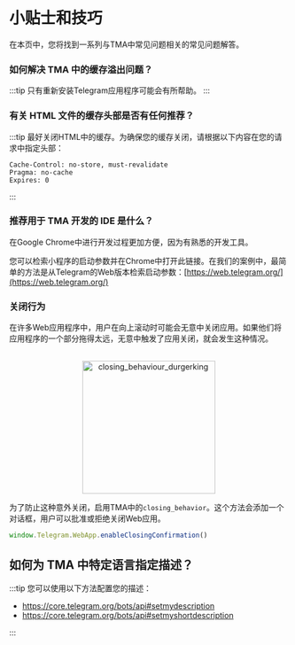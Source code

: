 # 小贴士和技巧

在本页中，您将找到一系列与TMA中常见问题相关的常见问题解答。

### 如何解决 TMA 中的缓存溢出问题？

:::tip
只有重新安装Telegram应用程序可能会有所帮助。
:::

### 有关 HTML 文件的缓存头部是否有任何推荐？

:::tip
最好关闭HTML中的缓存。为确保您的缓存关闭，请根据以下内容在您的请求中指定头部：

```curl
Cache-Control: no-store, must-revalidate
Pragma: no-cache
Expires: 0
```
:::

### 推荐用于 TMA 开发的 IDE 是什么？

在Google Chrome中进行开发过程更加方便，因为有熟悉的开发工具。

您可以检索小程序的启动参数并在Chrome中打开此链接。在我们的案例中，最简单的方法是从Telegram的Web版本检索启动参数：[https://web.telegram.org/](https://web.telegram.org/)

### 关闭行为

在许多Web应用程序中，用户在向上滚动时可能会无意中关闭应用。如果他们将应用程序的一个部分拖得太远，无意中触发了应用关闭，就会发生这种情况。

<p align="center">
    <br />
    <img width="240" src="/img/docs/telegram-apps/closing-behaviour.svg" alt="closing_behaviour_durgerking" />
    <br />
</p>

为了防止这种意外关闭，启用TMA中的`closing_behavior`。这个方法会添加一个对话框，用户可以批准或拒绝关闭Web应用。



```typescript
window.Telegram.WebApp.enableClosingConfirmation()
```

## 如何为 TMA 中特定语言指定描述？

:::tip
您可以使用以下方法配置您的描述：

* https://core.telegram.org/bots/api#setmydescription
* https://core.telegram.org/bots/api#setmyshortdescription

:::
